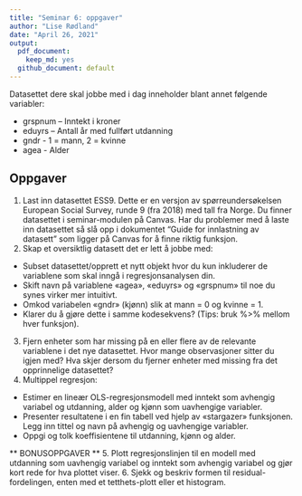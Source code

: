```yaml
---
title: "Seminar 6: oppgaver"
author: "Lise Rødland"
date: "April 26, 2021"
output:
  pdf_document: 
    keep_md: yes
  github_document: default
---
```

Datasettet dere skal jobbe med i dag inneholder blant annet følgende variabler: 

* grspnum – Inntekt i kroner
* eduyrs – Antall år med fullført utdanning 
* gndr - 1 = mann, 2 = kvinne
* agea - Alder

## Oppgaver 
1. Last inn datasettet ESS9. Dette er en versjon av spørreundersøkelsen European Social Survey, runde 9 (fra 2018) med tall fra Norge. Du finner datasettet i seminar-modulen på Canvas. Har du problemer med å laste inn datasettet så slå opp i dokumentet "Guide for innlastning av datasett" som ligger på Canvas for å finne riktig funksjon. 
2. Skap et oversiktlig datasett det er lett å jobbe med:
* Subset datasettet/opprett et nytt objekt hvor du kun inkluderer de variablene som skal inngå i regresjonsanalysen din. 
* Skift navn på variablene «agea», «eduyrs» og «grspnum» til noe du synes virker mer intuitivt. 
* Omkod variabelen «gndr» (kjønn) slik at mann = 0 og kvinne = 1. 
* Klarer du å gjøre dette i samme kodesekvens? (Tips: bruk %>% mellom hver funksjon). 
3. Fjern enheter som har missing på en eller flere av de relevante variablene i det nye datasettet. Hvor mange observasjoner sitter du igjen med? Hva skjer dersom du fjerner enheter med missing fra det opprinnelige datasettet? 
4. Multippel regresjon: 
* Estimer en lineær OLS-regresjonsmodell med inntekt som avhengig variabel og utdanning, alder og kjønn som uavhengige variabler. 
* Presenter resultatene i en fin tabell ved hjelp av «stargazer» funksjonen. Legg inn tittel og navn på avhengig og uavhengige variabler. 
* Oppgi og tolk koeffisientene til utdanning, kjønn og alder. 

** BONUSOPPGAVER **
5. Plott regresjonslinjen til en modell med utdanning som uavhengig variabel og inntekt som avhengig variabel og gjør kort rede for hva plottet viser.
6. Sjekk og beskriv formen til residual-fordelingen, enten med et tetthets-plott eller et histogram.
